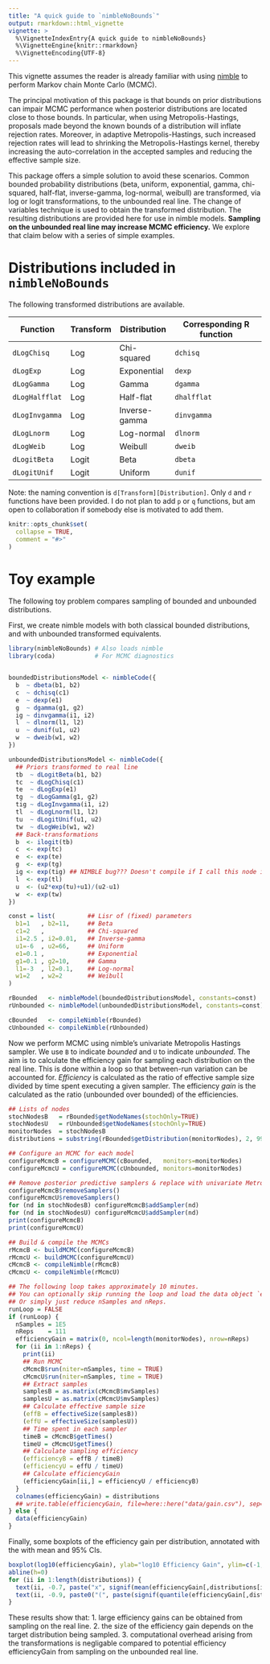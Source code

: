 ```yaml
---
title: "A quick guide to `nimbleNoBounds`"
output: rmarkdown::html_vignette
vignette: >
  %\VignetteIndexEntry{A quick guide to nimbleNoBounds}
  %\VignetteEngine{knitr::rmarkdown}
  %\VignetteEncoding{UTF-8}
---
```


<!-- Add this vignette to the documentation via roxygen2::roxygenise() and  R CMD build -->

<!-- setwd("/home/pleydell/nimbleProject/nimble-snippets/nimbleAPT"); roxygen2::roxygenise() -->



This vignette assumes the reader is already familiar with using [nimble](https://r-nimble.org/) to perform Markov chain Monte Carlo (MCMC).

The principal motivation of this package is that bounds on prior distributions can impair MCMC performance when posterior distributions are located close to those bounds.
In particular, when using Metropolis-Hastings, proposals made beyond the known bounds of a distribution will inflate rejection rates.
Moreover, in adaptive Metropolis-Hastings, such increased rejection rates will lead to shrinking the Metropolis-Hastings kernel,
thereby increasing the auto-correlation in the accepted samples and reducing the effective sample size.


This package offers a simple solution to avoid these scenarios.
Common bounded probability distributions (beta, uniform, exponential, gamma, chi-squared, half-flat, inverse-gamma, log-normal, weibull)
are transformed, via log or logit transformations, to the unbounded real line.
The change of variables technique is used to obtain the transformed distribution.
The resulting distributions are provided here for use in nimble models.
__Sampling on the unbounded real line may increase MCMC efficiency.__
We explore that claim below with a series of simple examples.

# Distributions included in `nimbleNoBounds`

The following transformed distributions are available.

| Function       | Transform | Distribution  | Corresponding R function |
|----------------|-----------|---------------|--------------------------|
| `dLogChisq`    | Log       | Chi-squared   | `dchisq`                 |
| `dLogExp`      | Log       | Exponential   | `dexp`                   |
| `dLogGamma`    | Log       | Gamma         | `dgamma`                 |
| `dLogHalfflat` | Log       | Half-flat     | `dhalfflat`              |
| `dLogInvgamma` | Log       | Inverse-gamma | `dinvgamma`              |
| `dLogLnorm`    | Log       | Log-normal    | `dlnorm`                 |
| `dLogWeib`     | Log       | Weibull       | `dweib`                  |
| `dLogitBeta`   | Logit     | Beta          | `dbeta`                  |
| `dLogitUnif`   | Logit     | Uniform       | `dunif`                  |

Note: the naming convention is `d[Transform][Distribution]`.
Only `d` and `r` functions have been provided.
I do not plan to add `p` or `q` functions, but am open to collaboration if somebody else is motivated to add them.




```r
knitr::opts_chunk$set(
  collapse = TRUE,
  comment = "#>"
)
```

# Toy example

The following toy problem compares sampling of bounded and unbounded distributions.

First, we create nimble models with both classical bounded distributions, and with unbounded transformed equivalents.

```r
library(nimbleNoBounds) # Also loads nimble
library(coda)           # For MCMC diagnostics


boundedDistributionsModel <- nimbleCode({
  b  ~ dbeta(b1, b2)
  c  ~ dchisq(c1)
  e  ~ dexp(e1)
  g  ~ dgamma(g1, g2)
  ig ~ dinvgamma(i1, i2)
  l  ~ dlnorm(l1, l2)
  u  ~ dunif(u1, u2)
  w  ~ dweib(w1, w2)
})

unboundedDistributionsModel <- nimbleCode({
  ## Priors transformed to real line
  tb  ~ dLogitBeta(b1, b2)
  tc  ~ dLogChisq(c1)
  te  ~ dLogExp(e1)
  tg  ~ dLogGamma(g1, g2)
  tig ~ dLogInvgamma(i1, i2)
  tl  ~ dLogLnorm(l1, l2)
  tu  ~ dLogitUnif(u1, u2)
  tw  ~ dLogWeib(w1, w2)
  ## Back-transformations
  b  <- ilogit(tb)
  c  <- exp(tc)
  e  <- exp(te)
  g  <- exp(tg)
  ig <- exp(tig) ## NIMBLE bug??? Doesn't compile if I call this node i
  l  <- exp(tl)
  u  <- (u2*exp(tu)+u1)/(u2-u1)
  w  <- exp(tw)
})

const = list(         ## Lisr of (fixed) parameters
  b1=1   , b2=11,     ## Beta
  c1=2   ,            ## Chi-squared
  i1=2.5 , i2=0.01,   ## Inverse-gamma
  u1=-6  , u2=66,     ## Uniform
  e1=0.1 ,            ## Exponential
  g1=0.1 , g2=10,     ## Gamma
  l1=-3  , l2=0.1,    ## Log-normal
  w1=2   , w2=2       ## Weibull
)

rBounded   <- nimbleModel(boundedDistributionsModel, constants=const)
rUnbounded <- nimbleModel(unboundedDistributionsModel, constants=const)

cBounded   <- compileNimble(rBounded)
cUnbounded <- compileNimble(rUnbounded)

```

Now we perform MCMC using nimble's univariate Metropolis Hastings sampler.
We use `B` to indicate _bounded_ and `U` to indicate _unbounded_.
The aim is to calculate the efficiency gain for sampling each distribution on the real line.
This is done within a loop so that between-run variation can be accounted for.
_Efficiency_ is calculated as the ratio of effective sample size divided by time spent executing a given sampler.
The efficiency _gain_ is the calculated as the ratio (unbounded over bounded) of the efficiencies.

```r
## Lists of nodes
stochNodesB   = rBounded$getNodeNames(stochOnly=TRUE)
stochNodesU   = rUnbounded$getNodeNames(stochOnly=TRUE)
monitorNodes  = stochNodesB
distributions = substring(rBounded$getDistribution(monitorNodes), 2, 99)

## Configure an MCMC for each model
configureMcmcB = configureMCMC(cBounded,   monitors=monitorNodes)
configureMcmcU = configureMCMC(cUnbounded, monitors=monitorNodes)

## Remove posterior predictive samplers & replace with univariate Metropolis-Hastings
configureMcmcB$removeSamplers()
configureMcmcU$removeSamplers()
for (nd in stochNodesB) configureMcmcB$addSampler(nd)
for (nd in stochNodesU) configureMcmcU$addSampler(nd)
print(configureMcmcB)
print(configureMcmcU)

## Build & compile the MCMCs
rMcmcB <- buildMCMC(configureMcmcB)
rMcmcU <- buildMCMC(configureMcmcU)
cMcmcB <- compileNimble(rMcmcB)
cMcmcU <- compileNimble(rMcmcU)

## The following loop takes approximately 10 minutes.
## You can optionally skip running the loop and load the data object `efficiencyGain` from the package.
## Or simply just reduce nSamples and nReps.
runLoop = FALSE
if (runLoop) {
  nSamples = 1E5
  nReps    = 111
  efficiencyGain = matrix(0, ncol=length(monitorNodes), nrow=nReps)
  for (ii in 1:nReps) {
    print(ii)
    ## Run MCMC
    cMcmcB$run(niter=nSamples, time = TRUE)
    cMcmcU$run(niter=nSamples, time = TRUE)
    ## Extract samples
    samplesB = as.matrix(cMcmcB$mvSamples)
    samplesU = as.matrix(cMcmcU$mvSamples)
    ## Calculate effective sample size
    (effB = effectiveSize(samplesB))
    (effU = effectiveSize(samplesU))
    ## Time spent in each sampler
    timeB = cMcmcB$getTimes()
    timeU = cMcmcU$getTimes()
    ## Calculate sampling efficiency
    (efficiencyB = effB / timeB)
    (efficiencyU = effU / timeU)
    ## Calculate efficiencyGain
    (efficiencyGain[ii,] = efficiencyU / efficiencyB)
  }
  colnames(efficiencyGain) = distributions
  ## write.table(efficiencyGain, file=here::here("data/gain.csv"), sep=";", row.names = FALSE)
} else {
  data(efficiencyGain)
}
```

Finally, some boxplots of the efficiency gain per distribution, annotated with the with mean and 95% CIs.

```r
boxplot(log10(efficiencyGain), ylab="log10 Efficiency Gain", ylim=c(-1, 4))
abline(h=0)
for (ii in 1:length(distributions)) {
  text(ii, -0.7, paste("x", signif(mean(efficiencyGain[,distributions[ii]]), 3)))
  text(ii, -0.9, paste0("(", paste(signif(quantile(efficiencyGain[,distributions[ii]], c(0.025, 0.975)), 3), collapse=" - "), ")"))
}

```

These results show that:
1. large efficiency gains can be obtained from sampling on the real line.
2. the size of the efficiency gain depends on the target distribution being sampled.
3. computational overhead arising from the transformations is negligable compared to potential efficiency efficiencyGain from sampling on the unbounded real line.
